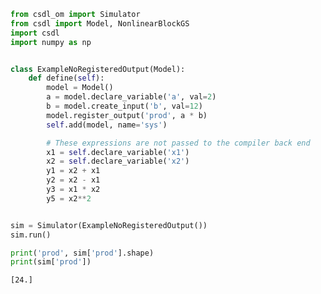 ```py
from csdl_om import Simulator
from csdl import Model, NonlinearBlockGS
import csdl
import numpy as np


class ExampleNoRegisteredOutput(Model):
    def define(self):
        model = Model()
        a = model.declare_variable('a', val=2)
        b = model.create_input('b', val=12)
        model.register_output('prod', a * b)
        self.add(model, name='sys')

        # These expressions are not passed to the compiler back end
        x1 = self.declare_variable('x1')
        x2 = self.declare_variable('x2')
        y1 = x2 + x1
        y2 = x2 - x1
        y3 = x1 * x2
        y5 = x2**2


sim = Simulator(ExampleNoRegisteredOutput())
sim.run()

print('prod', sim['prod'].shape)
print(sim['prod'])
```


```prod (1,)
[24.]
```
